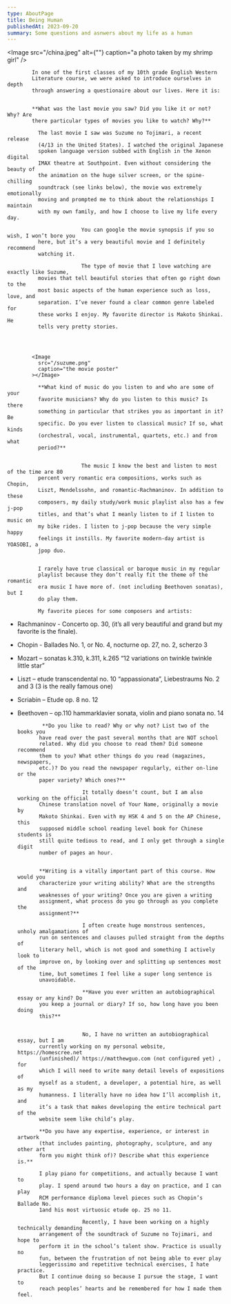 ```yaml
---
type: AboutPage
title: Being Human
publishedAt: 2023-09-20
summary: Some questions and asnwers about my life as a human
---
```


<Image src="/china.jpeg" alt={""} caption="a photo taken by my shrimp girl" />

            In one of the first classes of my 10th grade English Western
            Literature course, we were asked to introduce ourselves in depth
            through answering a questionaire about our lives. Here it is:


            **What was the last movie you saw? Did you like it or not? Why? Are
            there particular types of movies you like to watch? Why?**

              The last movie I saw was Suzume no Tojimari, a recent release
              (4/13 in the United States). I watched the original Japanese
              spoken language version subbed with English in the Xenon digital
              IMAX theatre at Southpoint. Even without considering the beauty of
              the animation on the huge silver screen, or the spine-chilling
              soundtrack (see links below), the movie was extremely emotionally
              moving and prompted me to think about the relationships I maintain
              with my own family, and how I choose to live my life every day.

                            You can google the movie synopsis if you so wish, I won’t bore you
              here, but it’s a very beautiful movie and I definitely recommend
              watching it.

                            The type of movie that I love watching are exactly like Suzume,
              movies that tell beautiful stories that often go right down to the
              most basic aspects of the human experience such as loss, love, and
              separation. I’ve never found a clear common genre labeled for
              these works I enjoy. My favorite director is Makoto Shinkai. He
              tells very pretty stories.




            <Image
              src="/suzume.png"
              caption="the movie poster"
            ></Image>

              **What kind of music do you listen to and who are some of your
              favorite musicians? Why do you listen to this music? Is there
              something in particular that strikes you as important in it? Be
              specific. Do you ever listen to classical music? If so, what kinds
              (orchestral, vocal, instrumental, quartets, etc.) and from what
              period?**


                            The music I know the best and listen to most of the time are 80
              percent very romantic era compositions, works such as Chopin,
              Liszt, Mendelssohn, and romantic-Rachmaninov. In addition to these
              composers, my daily study/work music playlist also has a few j-pop
              titles, and that’s what I meanly listen to if I listen to music on
              my bike rides. I listen to j-pop because the very simple happy
              feelings it instills. My favorite modern-day artist is YOASOBI, a
              jpop duo.


              I rarely have true classical or baroque music in my regular
              playlist because they don’t really fit the theme of the romantic
              era music I have more of. (not including Beethoven sonatas), but I
              do play them.

              My favorite pieces for some composers and artists:

 - Rachmaninov - Concerto op. 30, (it’s all very beautiful and grand but my favorite is the finale).
 - Chopin - Ballades No. 1, or No. 4, nocturne op. 27, no. 2, scherzo 3
 - Mozart – sonatas k.310, k.311, k.265 “12 variations on twinkle twinkle little star”
 - Liszt – etude transcendental no. 10 “appassionata”,
   Liebestraums No. 2 and 3 (3 is the really famous one)
 - Scriabin – Etude op. 8 no. 12
 - Beethoven – op.110 hammarklavier sonata, violin and piano sonata no. 14


               **Do you like to read? Why or why not? List two of the books you
              have read over the past several months that are NOT school
              related. Why did you choose to read them? Did someone recommend
              them to you? What other things do you read (magazines, newspapers,
              etc.)? Do you read the newspaper regularly, either on-line or the
              paper variety? Which ones?**

                            It totally doesn’t count, but I am also working on the official
              Chinese translation novel of Your Name, originally a movie by
              Makoto Shinkai. Even with my HSK 4 and 5 on the AP Chinese, this
              supposed middle school reading level book for Chinese students is
              still quite tedious to read, and I only get through a single digit
              number of pages an hour.


              **Writing is a vitally important part of this course. How would you
              characterize your writing ability? What are the strengths and
              weaknesses of your writing? Once you are given a writing
              assignment, what process do you go through as you complete the
              assignment?**

                            I often create huge monstrous sentences, unholy amalgamations of
              run on sentences and clauses pulled straight from the depths of
              literary hell, which is not good and something I actively look to
              improve on, by looking over and splitting up sentences most of the
              time, but sometimes I feel like a super long sentence is
              unavoidable.

                            **Have you ever written an autobiographical essay or any kind? Do
              you keep a journal or diary? If so, how long have you been doing
              this?**


                            No, I have no written an autobiographical essay, but I am
              currently working on my personal website, https://homescree.net
              (unfinished)/ https://matthewguo.com (not configured yet) , for
              which I will need to write many detail levels of expositions of
              myself as a student, a developer, a potential hire, as well as my
              humanness. I literally have no idea how I’ll accomplish it, and
              it’s a task that makes developing the entire technical part of the
              website seem like child’s play.

              **Do you have any expertise, experience, or interest in artwork
              (that includes painting, photography, sculpture, and any other art
              form you might think of)? Describe what this experience is.**

              I play piano for competitions, and actually because I want to
              play. I spend around two hours a day on practice, and I can play
              RCM performance diploma level pieces such as Chopin’s Ballade No.
              1and his most virtuosic etude op. 25 no 11.

                            Recently, I have been working on a highly technically demanding
              arrangement of the soundtrack of Suzume no Tojimari, and hope to
              perform it in the school’s talent show. Practice is usually no
              fun, between the frustration of not being able to ever play
              leggerissimo and repetitive technical exercises, I hate practice.
              But I continue doing so because I pursue the stage, I want to
              reach peoples’ hearts and be remembered for how I made them feel.

